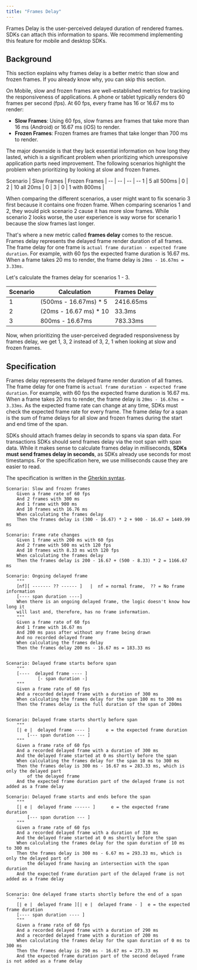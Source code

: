 ```yaml
---
title: "Frames Delay"
---
```


Frames Delay is the user-perceived delayed duration of rendered frames. SDKs can attach this
information to spans. We recommend implementing this feature for mobile and desktop SDKs.

## Background

This section explains why frames delay is a better metric than slow and frozen frames. If you
already know why, you can skip this section.

On Mobile, slow and frozen frames are well-established metrics for tracking the responsiveness of
applications. A phone or tablet typically renders 60 frames per second (fps). At 60 fps, every frame
has 16 or 16.67 ms to render: 

* __Slow Frames__: Using 60 fps, slow frames are frames that take more than 16 ms (Android) or 16.67 ms
(iOS) to render.
* __Frozen Frames__: Frozen frames are frames that take longer than 700 ms to render.

The major downside is that they lack essential information on how long they lasted, which is a
significant problem when prioritizing which unresponsive application parts need improvement. The following
scenarios highlight the problem when prioritizing by looking at slow and frozen frames.

Scenario | Slow Frames | Frozen Frames |
-- | -- | -- | --
1 |  5 all 500ms | 0 | 
2 | 10 all 20ms | 0 | 
3 |  0 | 1 with 800ms |

When comparing the different scenarios, a user might want to fix scenario 3 first because it contains one frozen
frame. When comparing scenarios 1 and 2, they would pick scenario 2 cause it has more slow frames. While scenario
2 looks worse, the user experience is way worse for scenario 1 because the slow frames last longer.

That's where a new metric called __frames delay__ comes to the rescue. Frames delay represents the delayed frame
render duration of all frames. The frame delay for one frame is `actual frame duration - expected frame duration`.
For example, with 60 fps the expected frame duration is 16.67 ms. When a frame takes 20 ms to render,  the frame
delay is `20ms - 16.67ms = 3.33ms`. 

Let's calculate the frames delay for scenarios 1 - 3.

Scenario | Calculation | Frames Delay
-- | -- | --
1 | (500ms - 16.67ms) * 5 | 2416.65ms
2 | (20ms - 16.67 ms) * 10 | 33.3ms
3 | 800ms - 16.67ms | 783.33ms

Now, when prioritizing the user-perceived degraded responsiveness by frames delay, we get  1, 3, 2 instead of
3, 2, 1 when looking at slow and frozen frames.

## Specification

Frames delay represents the delayed frame render duration of all frames. The frame delay for one frame is
`actual frame duration - expected frame duration`. For example, with 60 fps the expected frame duration is 16.67 ms.
When a frame takes 20 ms to render,  the frame delay is `20ms - 16.67ms = 3.33ms`. As the expected frame rate can
change at any time, SDKs must check the expected frame rate for every frame. The frame delay for a span is the sum
of frame delays for all slow and frozen frames during the start and end time of the span.

SDKs should attach frames delay in seconds to spans via <Link to="/sdk/performance/span-data-conventions/#mobile">span data</Link>.
For transactions SDKs should send frames delay via the root span with span data.
While it makes sense to calculate frames delay in milliseconds, __SDKs must send frames delay in seconds__, as SDKs already
use seconds for most timestamps. For the specification here, we use milliseconds cause they are easier to read.

The specification is written in the [Gherkin syntax](https://cucumber.io/docs/gherkin/reference/).


```Gherkin
Scenario: Slow and frozen frames
    Given a frame rate of 60 fps
    And 2 frames with 300 ms    
    And 1 frame with 900 ms
    And 10 frames with 16.76 ms
    When calculating the frames delay
    Then the frames delay is (300 - 16.67) * 2 + 900 - 16.67 = 1449.99 ms

Scenario: Frame rate changes
    Given 1 frame with 200 ms with 60 fps
    And 2 frame with 500 ms with 120 fps
    And 10 frames with 8.33 ms with 120 fps
    When calculating the frames delay
    Then the frames delay is 200 - 16.67 + (500 - 8.33) * 2 = 1166.67 ms

Scenario: Ongoing delayed frame
    """
    [nf][ ------- ?? ------ ]   |  nf = normal frame,  ?? = No frame information
    [---- span duration ----]
    When there is an ongoing delayed frame, the logic doesn't know how long it
    will last and, therefore, has no frame information.
    """
    Given a frame rate of 60 fps
    And 1 frame with 16.67 ms
    And 200 ms pass after without any frame being drawn
    And no recorded delayed frame
    When calculating the frames delay
    Then the frames delay 200 ms - 16.67 ms = 183.33 ms


Scenario: Delayed frame starts before span
    """
    [----  delayed frame ---- ]
            [- span duration -]
    """
    Given a frame rate of 60 fps
    And a recorded delayed frame with a duration of 300 ms
    When calculating the frames delay for the span 100 ms to 300 ms
    Then the frames delay is the full duration of the span of 200ms


Scenario: Delayed frame starts shortly before span
    """
    [| e |  delayed frame ---- ]      e = the expected frame duration
        [--- span duration --- ]
    """
    Given a frame rate of 60 fps
    And a recorded delayed frame with a duration of 300 ms
    And the delayed frame started at 0 ms shortly before the span
    When calculating the frames delay for the span 10 ms to 300 ms
    Then the frames delay is 300 ms - 16.67 ms = 283.33 ms, which is only the delayed part
        of the delayed frame
    And the expected frame duration part of the delayed frame is not added as a frame delay

Scenario: Delayed frame starts and ends before the span
    """
    [| e |  delayed frame ------ ]      e = the expected frame duration
        [--- span duration --- ]
    """
    Given a frame rate of 60 fps
    And a recorded delayed frame with a duration of 310 ms
    And the delayed frame started at 0 ms shortly before the span
    When calculating the frames delay for the span duration of 10 ms to 300 ms
    Then the frames delay is 300 ms - 6.67 ms = 293.33 ms, which is only the delayed part of
        the delayed frame having an intersection with the span duration
    And the expected frame duration part of the delayed frame is not added as a frame delay


Scenario: One delayed frame starts shortly before the end of a span
    """
    [| e |  delayed frame ][| e |  delayed frame - ]  e = the expected frame duration
    [---- span duration ---- ]
    """
    Given a frame rate of 60 fps
    And a recorded delayed frame with a duration of 290 ms
    And a recorded delayed frame with a duration of 200 ms
    When calculating the frames delay for the span duration of 0 ms to 300 ms
    Then the frames delay is 290 ms - 16.67 ms = 273.33 ms
    And the expected frame duration part of the second delayed frame is not added as a frame delay
```